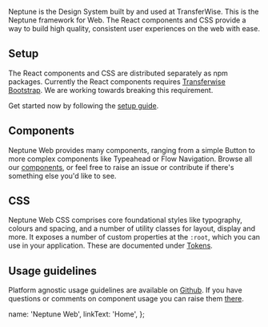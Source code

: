 Neptune is the Design System built by and used at TransferWise. This is the Neptune framework for Web. The React components and CSS provide a way to build high quality, consistent user experiences on the web with ease.

## Setup

The React components and CSS are distributed separately as npm packages. Currently the React components requires [Transferwise Bootstrap](https://github.com/transferwise/bootstrap). We are working towards breaking this requirement.

Get started now by following the [setup guide](/about/Setup).

## Components

Neptune Web provides many components, ranging from a simple Button to more complex components like Typeahead or Flow Navigation. Browse all our [components](/components/Accordion), or feel free to raise an issue or contribute if there's something else you'd like to see.

## CSS

Neptune Web CSS comprises core foundational styles like typography, colours and spacing, and a number of utility classes for layout, display and more. It exposes a number of custom properties at the `:root`, which you can use in your application. These are documented under [Tokens](/styles/tokens/Colors).

## Usage guidelines

Platform agnostic usage guidelines are available on [Github](https://github.com/transferwise/neptune). If you have questions or comments on component usage you can raise them [there](https://github.com/transferwise/neptune/issues).

  name: 'Neptune Web',
  linkText: 'Home',
};
